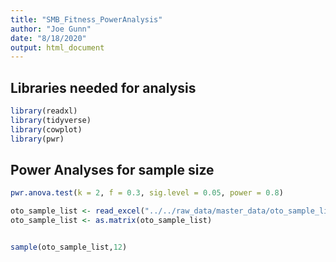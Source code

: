 ```yaml
---
title: "SMB_Fitness_PowerAnalysis"
author: "Joe Gunn"
date: "8/18/2020"
output: html_document
---
```

## Libraries needed for analysis 
```r
library(readxl)
library(tidyverse)
library(cowplot)
library(pwr)
```

## Power Analyses for sample size
```r

pwr.anova.test(k = 2, f = 0.3, sig.level = 0.05, power = 0.8)

oto_sample_list <- read_excel("../../raw_data/master_data/oto_sample_list.xlsx")
oto_sample_list <- as.matrix(oto_sample_list)


sample(oto_sample_list,12)


```
